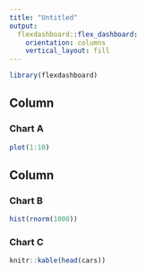 ```yaml
---
title: "Untitled"
output: 
  flexdashboard::flex_dashboard:
    orientation: columns
    vertical_layout: fill
---
```


```r
library(flexdashboard)
```

Column {data-width=650}
-----------------------------------------------------------------------

### Chart A

```r
plot(1:10)
```

Column {data-width=350}
-----------------------------------------------------------------------

### Chart B

```r
hist(rnorm(1000))
```

### Chart C

```r
knitr::kable(head(cars))
```

